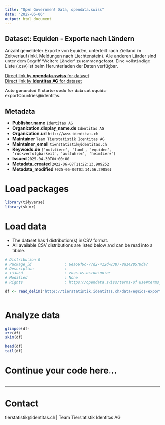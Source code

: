 ```yaml
---
title: "Open Government Data, opendata.swiss"
date: "2025-05-06"
output: html_document
---
```


## Dataset: Equiden - Exporte nach Ländern

Anzahl gemeldeter Exporte von Equiden, unterteilt nach Zielland im Zeitverlauf (inkl. Meldungen nach Liechtenstein). Alle anderen Länder sind unter dem Begriff 'Weitere Länder' zusammengefasst. Eine vollständige Liste (.csv) ist beim Herunterladen der Daten verfügbar.

[Direct link by **opendata.swiss** for dataset](https://opendata.swiss/de/dataset/equiden-exporte-nach-landern)<br>
[Direct link by **Identitas AG** for dataset](https://tierstatistik.identitas.ch/)

Auto generated R starter code for data set equids-exportCountries@identitas.

## Metadata

- **Publisher.name** `Identitas AG`
- **Organization.display_name.de** `Identitas AG`
- **Organization.url** `http://www.identitas.ch`
- **Maintainer** `Team Tierstatistik Identitas AG`
- **Maintainer_email** `tierstatistik@identitas.ch`
- **Keywords.de** `['nutztiere', 'land', 'equiden', 'ruckverfolgbarkeit', 'ausfuhren', 'heimtiere']`
- **Issued** `2025-04-30T00:00:00`
- **Metadata_created** `2022-06-07T11:22:13.909252`
- **Metadata_modified** `2025-05-06T03:14:56.298561`


# Load packages

```r

library(tidyverse)
library(skimr)

```

# Load data

-   The dataset has 1 distribution(s) in CSV format.
-   All available CSV distributions are listed below and can be read into a tibble.

```r

# Distribution 0
# Package_id               : 6ea66f6c-77d2-412d-8387-8a1428570da7
# Description              : 
# Issued                   : 2025-05-05T00:00:00
# Modified                 : None
# Rights                   : https://opendata.swiss/terms-of-use#terms_by

df <- read_delim('https://tierstatistik.identitas.ch/data/equids-exportCountries.csv')



```

# Analyze data

```r

glimpse(df)
str(df)
skim(df)

head(df)
tail(df)

```

# Continue your code here...

```r

```

------------------------------------------------------------------------

# Contact

tierstatistik@identitas.ch | Team Tierstatistik Identitas AG
